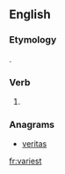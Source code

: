 ==English==

===Etymology===
{{suffix|vary|est|lang=en}}.

===Verb===
{{head|en|verb form}}

# {{en-archaic second-person singular of|vary|lang=en}}

===Anagrams===
* [[veritas#English|veritas]]

[[fr:variest]]